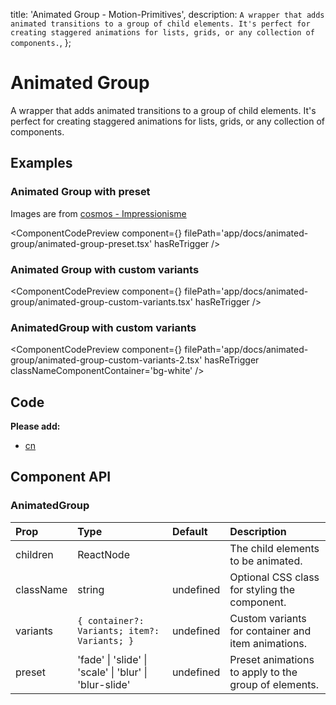   title: 'Animated Group - Motion-Primitives',
  description: `A wrapper that adds animated transitions to a group of child elements. It's perfect for creating staggered animations for lists, grids, or any collection of components.`,
};


# Animated Group

A wrapper that adds animated transitions to a group of child elements. It's perfect for creating staggered animations for lists, grids, or any collection of components.

## Examples

### Animated Group with preset

Images are from [cosmos - Impressionisme](https://www.cosmos.so/ibelick/impressionnisme)

<ComponentCodePreview
  component={<AnimatedGroupPreset />}
  filePath='app/docs/animated-group/animated-group-preset.tsx'
  hasReTrigger
/>

### Animated Group with custom variants

<ComponentCodePreview
  component={<AnimatedGroupCustomVariants />}
  filePath='app/docs/animated-group/animated-group-custom-variants.tsx'
  hasReTrigger
/>

### AnimatedGroup with custom variants

<ComponentCodePreview
  component={<AnimatedGroupCustomVariants2 />}
  filePath='app/docs/animated-group/animated-group-custom-variants-2.tsx'
  hasReTrigger
  classNameComponentContainer='bg-white'
/>

## Code

<CodeBlock filePath='components/core/animated-group.tsx' />

**Please add:**

- [cn](https://github.com/ibelick/motion-primitives/blob/main/lib/utils.ts)

## Component API

### AnimatedGroup

| Prop      | Type                                                   | Default   | Description                                          |
| :-------- | :----------------------------------------------------- | :-------- | :--------------------------------------------------- |
| children  | ReactNode                                              |           | The child elements to be animated.                   |
| className | string                                                 | undefined | Optional CSS class for styling the component.        |
| variants  | `{ container?: Variants; item?: Variants; }`           | undefined | Custom variants for container and item animations.   |
| preset    | 'fade' \| 'slide' \| 'scale' \| 'blur' \| 'blur-slide' | undefined | Preset animations to apply to the group of elements. |
